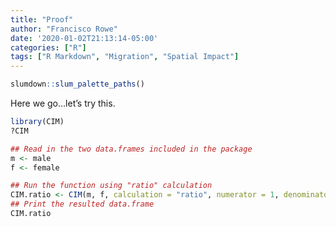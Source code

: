 ```yaml
---
title: "Proof"
author: "Francisco Rowe"
date: '2020-01-02T21:13:14-05:00'
categories: ["R"]
tags: ["R Markdown", "Migration", "Spatial Impact"]
---
```


```r
slumdown::slum_palette_paths()
```

Here we go...let's try this.

```r
library(CIM)
?CIM
```

```r
## Read in the two data.frames included in the package
m <- male
f <- female
```

```r
## Run the function using "ratio" calculation
CIM.ratio <- CIM(m, f, calculation = "ratio", numerator = 1, denominator = 2)
## Print the resulted data.frame
CIM.ratio
```



